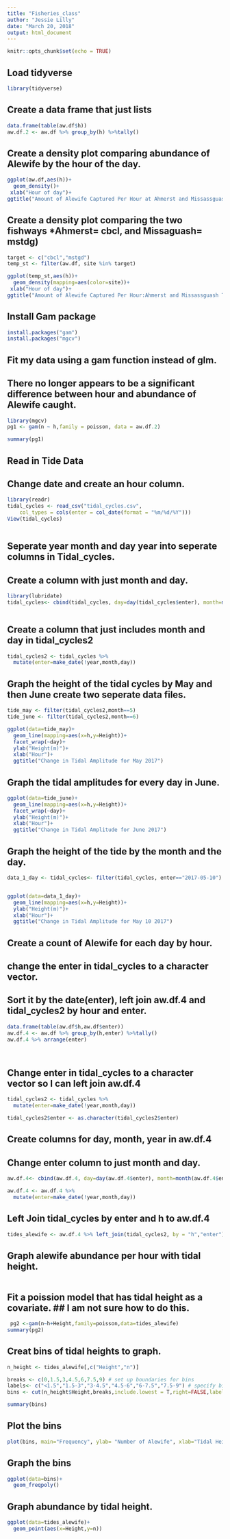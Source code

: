 ```yaml
---
title: "Fisheries_class"
author: "Jessie Lilly"
date: "March 20, 2018"
output: html_document
---
```


```r
knitr::opts_chunk$set(echo = TRUE)
```


## Load tidyverse

```r
library(tidyverse)
```

## Create a data frame that just lists 

```r
data.frame(table(aw.df$h))
aw.df.2 <- aw.df %>% group_by(h) %>%tally()
```


## Create a density plot comparing abundance of Alewife by the hour of the day. 

```r
ggplot(aw.df,aes(h))+
  geom_density()+
 xlab("Hour of day")+
ggtitle("Amount of Alewife Captured Per Hour at Ahmerst and Missassguash Tidal Gates")


```
## Create a density plot comparing the two fishways *Ahmerst= cbcl, and Missaguash= mstdg) 

```r
target <- c("cbcl","mstgd")
temp_st <- filter(aw.df, site %in% target) 


```


```r
ggplot(temp_st,aes(h))+
  geom_density(mapping=aes(color=site))+
 xlab("Hour of day")+
ggtitle("Amount of Alewife Captured Per Hour:Ahmerst and Missassguash Tidal Gates")
```


## Install Gam package

```r
install.packages("gam")
install.packages("mgcv")
```


## Fit my data using a gam function instead of glm. 
## There no longer appears to be a significant difference between hour and abundance of Alewife caught. 


```r
library(mgcv)
pg1 <- gam(n ~ h,family = poisson, data = aw.df.2)

summary(pg1)
```



## Read in Tide Data 
## Change date and create an hour column. 

```r
library(readr)
tidal_cycles <- read_csv("tidal_cycles.csv", 
    col_types = cols(enter = col_date(format = "%m/%d/%Y")))
View(tidal_cycles)



```




## Seperate year month and day year into seperate columns in Tidal_cycles. 
## Create a column with just month and day. 

```r
library(lubridate)
tidal_cycles<- cbind(tidal_cycles, day=day(tidal_cycles$enter), month=month(tidal_cycles$enter), year=year(tidal_cycles$enter))



```

## Create a column that just includes month and day in tidal_cycles2

```r

tidal_cycles2 <- tidal_cycles %>%
  mutate(enter=make_date(!year,month,day))


```

## Graph the height of the tidal cycles by May and then June create two seperate data files. 

```r
tide_may <- filter(tidal_cycles2,month==5)
tide_june <- filter(tidal_cycles2,month==6)
```


```r
ggplot(data=tide_may)+
  geom_line(mapping=aes(x=h,y=Height))+
  facet_wrap(~day)+
  ylab("Height(m)")+
  xlab("Hour")+
  ggtitle("Change in Tidal Amplitude for May 2017")
```

## Graph the tidal amplitudes for every day in June. 

```r
ggplot(data=tide_june)+
  geom_line(mapping=aes(x=h,y=Height))+
  facet_wrap(~day)+
  ylab("Height(m)")+
  xlab("Hour")+
  ggtitle("Change in Tidal Amplitude for June 2017")
```

## Graph the height of the tide by the month and the day. 

```r
data_1_day <- tidal_cycles<- filter(tidal_cycles, enter=="2017-05-10")


ggplot(data=data_1_day)+
  geom_line(mapping=aes(x=h,y=Height))+
  ylab("Height(m)")+
  xlab("Hour")+
  ggtitle("Change in Tidal Amplitude for May 10 2017")
```

## Create a count of Alewife for each day by hour.
## change the enter in tidal_cycles to a character vector. 
## Sort it by the date(enter), left join aw.df.4 and tidal_cycles2 by hour and enter. 

```r
data.frame(table(aw.df$h,aw.df$enter))
aw.df.4 <- aw.df %>% group_by(h,enter) %>%tally()
aw.df.4 %>% arrange(enter)




```

## Change enter in tidal_cycles to a character vector so I can left join aw.df.4

```r
tidal_cycles2 <- tidal_cycles %>%
  mutate(enter=make_date(!year,month,day))

tidal_cycles2$enter <- as.character(tidal_cycles2$enter)
```

## Create columns for day, month, year in aw.df.4
## Change enter column to just month and day. 

```r
aw.df.4<- cbind(aw.df.4, day=day(aw.df.4$enter), month=month(aw.df.4$enter), year=year(aw.df.4$enter))

aw.df.4 <- aw.df.4 %>%
  mutate(enter=make_date(!year,month,day))


```



## Left Join tidal_cycles by enter and h to aw.df.4

```r
tides_alewife <- aw.df.4 %>% left_join(tidal_cycles2, by = "h","enter")


```


## Graph alewife abundance per hour with tidal height. 

```r

```







## Fit a poission model that has tidal height as a covariate. ## I am not sure how to do this. 

```r
 pg2 <-gam(n~h+Height,family=poisson,data=tides_alewife)
summary(pg2)


```


## Creat bins of tidal heights to graph. 

```r
n_height <- tides_alewife[,c("Height","n")]
```



```r

breaks <- c(0,1.5,3,4.5,6,7.5,9) # set up boundaries for bins
labels<- c("<1.5","1.5-3","3-4.5","4.5-6","6-7.5","7.5-9") # specify bin labels
bins <- cut(n_height$Height,breaks,include.lowest = T,right=FALSE,labels=labels)

summary(bins)

```

## Plot the bins
```r
plot(bins, main="Frequency", ylab= "Number of Alewife", xlab="Tidal Heights (m)",ggtitle="Frequency of Alewife versus Tidal Height between May 5th-June 12th 2017",col="blue")
```

## Graph the bins

```r
ggplot(data=bins)+
  geom_freqpoly()
```


## Graph abundance by tidal height. 

```r
ggplot(data=tides_alewife)+
  geom_point(aes(x=Height,y=n))
```

